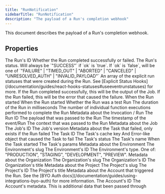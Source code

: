 ```yaml
---
title: "RunNotification"
sidebarTitle: "RunNotification"
description: "The payload of a Run's completion webhook"
---
```


This document describes the payload of a Run's completion webhook.

## Properties

<ResponseField name="id" type="string" required>
  The Run's ID
</ResponseField>

<ResponseField name="ok" type="boolean" required>
  Whether the Run completed successfully or failed.
</ResponseField>

<ResponseField name="status" type="JobRunStatus" required>
  The Run's status. Will always be `"SUCCESS"` if `ok` is `true`. If `ok` is `false`, will be one of
  `"FAILURE" | "TIMED_OUT" | "ABORTED" | "CANCELED" | "UNRESOLVED_AUTH" | "INVALID_PAYLOAD"`
</ResponseField>

<ResponseField name="statuses" type="JobRunStatusRecord[]" required>
  An array of the explicit run statuses that were created during the Run. See [Explicit Status
  Hooks](/documentation/guides/react-hooks-statuses#useeventrunstatuses) for more.
</ResponseField>

<ResponseField name="output" type="any">
  If the Run completed successfully, this will be the output of the Job.
</ResponseField>

<ResponseField name="error" type="any">
  If the Run failed, this will be the error that caused the failure.
</ResponseField>

<ResponseField name="startedAt" type="Date" required>
  When the Run started
</ResponseField>
<ResponseField name="completedAt" type="Date" required>
  When the Run started
</ResponseField>
<ResponseField name="isTest" type="boolean" required>
  Whether the Run was a test Run
</ResponseField>
<ResponseField name="executionDurationInMs" type="number" required>
  The duration of the Run in milliseconds
</ResponseField>
<ResponseField name="executionCount" type="number" required>
  The number of individual function executions performed to complete the Run
</ResponseField>

<ResponseField name="invocation" type="object" required>
  Metadata about the Invocation / Run
  <Expandable title="properties">
    <ResponseField name="id" type="string" required>
      The Run ID
    </ResponseField>
    <ResponseField name="payload" type="any" required>
      The payload that was passed to the Run
    </ResponseField>
    <ResponseField name="timestamp" type="Date" required>
      The timestamp of the event/Run
    </ResponseField>
    <ResponseField name="context" type="any">
      The context that was passed to the Run
    </ResponseField>
  </Expandable>
</ResponseField>

<ResponseField name="job" type="object" required>
  Metadata about the Job
  <Expandable title="properties">
    <ResponseField name="id" type="string" required>
      The Job's ID
    </ResponseField>
    <ResponseField name="version" type="string" required>
      The Job's version
    </ResponseField>
  </Expandable>
</ResponseField>

<ResponseField name="task" type="object">
  Metadata about the Task that failed, only exists if the Run failed
  <Expandable title="properties">
    <ResponseField name="id" type="string" required>
      The Task ID
    </ResponseField>
    <ResponseField name="cacheKey" type="string">
      The Task's cache key
    </ResponseField>
    <ResponseField name="error" type="Error" required>
      And Error-like object that caused the Task to fail
    </ResponseField>
    <ResponseField name="status" type="string" required>
      The Task's status
    </ResponseField>
    <ResponseField name="name" type="string">
      The Task's name
    </ResponseField>
    <ResponseField name="startedAt" type="Date">
      When the Task started
    </ResponseField>
    <ResponseField name="params" type="any">
      The Task's params
    </ResponseField>
  </Expandable>
</ResponseField>

<ResponseField name="environment" type="object" required>
  Metadata about the Environment
  <Expandable title="properties">
    <ResponseField name="slug" type="string" required>
      The Environment's slug
    </ResponseField>
    <ResponseField name="id" type="string" required>
      The Environment's ID
    </ResponseField>
    <ResponseField name="type" type="string" required>
      The Environment's type. One of: "PRODUCTION", "STAGING", "DEVELOPMENT", "PREVIEW".
    </ResponseField>
  </Expandable>
</ResponseField>

<ResponseField name="organization" type="object" required>
  Metadata about the Organization
  <Expandable title="properties">
    <ResponseField name="slug" type="string" required>
      The Organization's slug
    </ResponseField>
    <ResponseField name="id" type="string" required>
      The Organization's ID
    </ResponseField>
    <ResponseField name="title" type="string" required>
      The Organization's title
    </ResponseField>
  </Expandable>
</ResponseField>

<ResponseField name="project" type="object" required>
  Metadata about the Project
  <Expandable title="properties">
    <ResponseField name="slug" type="string" required>
      The Project's slug
    </ResponseField>
    <ResponseField name="id" type="string" required>
      The Project's ID
    </ResponseField>
    <ResponseField name="name" type="string" required>
      The Project's title
    </ResponseField>
  </Expandable>
</ResponseField>

<ResponseField name="account" type="object">
  Metadata about the Account that triggered the Run. See the [BYO Auth
  docs](/documentation/guides/using-integrations-byo-auth) for more information.
  <Expandable title="properties">
    <ResponseField name="id" type="string" required>
      The Account's ID
    </ResponseField>
    <ResponseField name="metadata" type="any">
      The Account's metadata. This is additional data that been passed through
    </ResponseField>
  </Expandable>
</ResponseField>
